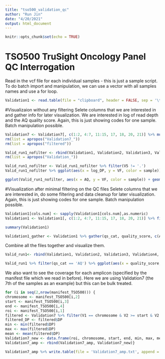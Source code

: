 ```yaml
---
title: "tso500_validation_qc"
author: "Run Jin"
date: "4/20/2021"
output: html_document
---
```


```r
knitr::opts_chunk$set(echo = TRUE)
```

# TSO500 TruSight Oncology Panel QC Interrogation

Read in the vcf file for each individual samples - this is just a sample script. To do batch import and manipulation, we can use a vector with all samples names and use a for loop.

```r
Validation1 <- read.table(file = "clipboard", header = FALSE, sep = '\t') %>% filter(V5 != '.') %>% separate(col = V10, sep = "\\:", into = c("GT", "GQ", "AD", "DP", "VF", "NL", "SB", "NC", "US", "AQ", "LQ")) %>% separate(col = AD, sep = ",", into = c("ref_count", "alt_count"))

```

#Visualizaion without any filtering
Selete columns that we are interested in and gather info for later visualization. We are interested in log of read depth and the AQ quality score. Again, this is just showing codes for one sample. Batch manipulation possible.

```r
Validation7 <- Validation7[, c(1:2, 4:7, 11:15, 17, 18, 20, 21)] %>% mutate(sample = 'Validation7') %>% mutate(log_DP = log(DP, 10))
rm(list = apropos("Validation7_"))
rm(list = apropos("filtered"))

Valid_run1_nofilter <- rbind(Validation1, Validation2, Validation3, Validation4, Validation5, Validation6, Validation7)
rm(list = apropos("Validation_"))

Valid_run1_nofilter <- Valid_run1_nofilter %>% filter(V5 != '.')
Valid_run1_nofilter %>% ggplot(aes(x = log_DP, y = VF, color = sample)) + geom_point(alpha = 0.1)  + facet_grid(.~V7) + geom_hline(yintercept = 0.05, color = 'black') + geom_vline(xintercept = 2.88, color = 'black') + geom_vline(xintercept = 2.3, color = 'blue')+ geom_vline(xintercept = 2, color = 'red')  + theme_bw()

ggplot(Valid_run1_nofilter, aes(x = AQ, y = VF, color = sample)) + geom_point(alpha = 0.1)  + facet_grid(.~V7) + geom_hline(yintercept = 0.05, color = 'black') + geom_vline(xintercept = 60, color = 'blue')+ geom_vline(xintercept = 20, color = 'red') + theme_bw()

```

#Visualization after minimal filtering on the QC files
Selete columns that we are interested in, do some filtering and data cleanup for later visualization. Again, this is just showing codes for one sample. Batch manipulation possible.

```r

Validation1[cols.num] <- sapply(Validation1[cols.num],as.numeric)
Validation1 <- Validation1[, c(1:2, 4:7, 11:15, 17, 18, 20, 21)] %>% filter(AQ>=20) %>% filter(LQ>=20) %>% filter(DP >=100)

summary(Validation1)

Validation1_gather <- Validation1 %>% gather(qs_cat, quality_score, c(AQ, LQ, SB, NC, GQ)) %>% mutate(sample = 'Validation1')
```

Combine all the files together and visualize them.

```r
Valid_run1<- rbind(Validation1, Validation2, Validation3, Validation4, Validation5, Validation6, Validation7)

Valid_run1 %>% filter(qs_cat == 'AQ') %>% ggplot(aes(x = quality_score, y = VF, color = sample)) + geom_point(alpha = 0.3)  + facet_grid(.~V7) + theme_bw()

```


We also want to see the coverage for each amplicon (specified by the manifest file which we read in before). Here we are using Validation7 (the 7th of the samples as an example) but this can be bulk treated.

```r
for (i in seq(2,nrow(manifest_TSO500))) {
chromosome <- manifest_TSO500[i,2]
start <- manifest_TSO500[i,3]
end <- manifest_TSO500[i,4]
roi <- manifest_TSO500[i,1]
filtered <- Validation7 %>% filter(V1 == chromosome & V2 >= start & V2 <= end) 
filtered_DP <- filtered$DP
min <- min(filtered$DP)
max <- max(filtered$DP)
mean <- mean(filtered$DP)
Validation7_new <- data.frame(roi, chromosome, start, end, min, max, mean)
Validation7_amp <- rbind(Validation7_amp, Validation7_new)} 

Validation7_amp %>% write.table(file = 'Validation7_amp.txt', append = FALSE, quote = FALSE, col.names = TRUE, row.names = FALSE, sep = '\t')
```

